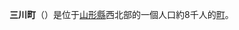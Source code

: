 {{日本町村|
自治體名=三川|
町村=町|
圖像=[[File:Nanohana_Hall_Museum,_Syonai_Mikawa,_Roadside_Station,_Yamagata,_Japan.jpg|240px]]|
圖像說明=[[道之驛|道之驛]][[庄內綜合支廳|庄內]]三川（[[油菜花|油菜花]][[大廳|大廳]]文化館）|
町村章=|
日文原名=三川町|
平假名=みかわまち|
羅馬字拼音=Mikawa-machi|
都道府縣=山形縣|
支廳=|
郡=東田川郡|
編號=06426-2|
面積=329.6|
邊界未定=|
人口=8,353|
統計時間= |
自治體=[[酒田市|酒田市]]、[[鶴岡市|鶴岡市]]、[[庄内町|庄内町]]|
樹=櫸|
花=油菜花|
鳥=|
其他象徵物= |
其他象徵= |
郵遞區號=997-1301|
所在地=東田川郡三川町大字横山字西田85|
電話號碼=235-66-2111|
外部連結=http://www.town.mikawa.yamagata.jp/|
經度=|
緯度=|
地圖=|
註記=
}}
'''三川町'''（{{jpn|j=三川町|hg=みかわまち|rm=Mikawa machi|f=y}}）是位于[[山形縣|山形縣]]西北部的一個人口約8千人的[[町|町]]。
{{山形縣}}{{Authority control}}